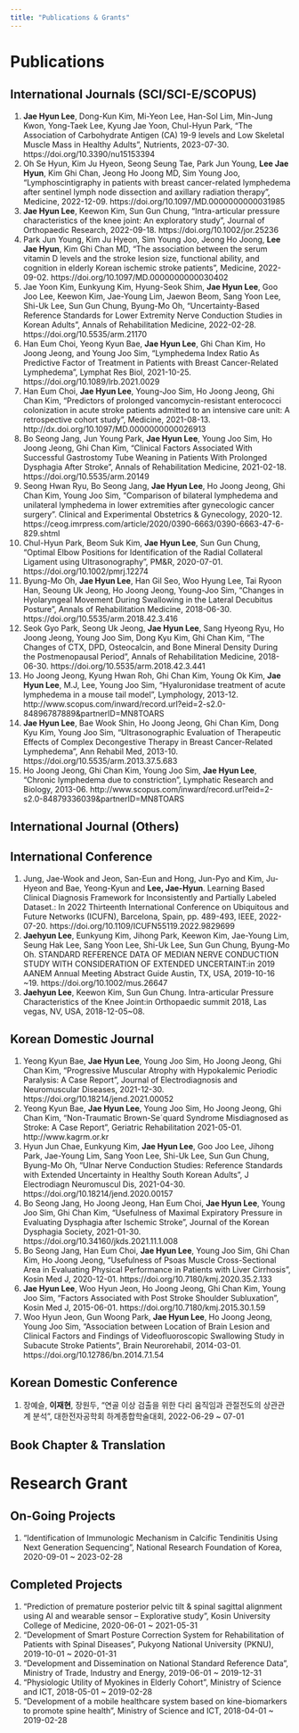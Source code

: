 ```yaml
---
title: "Publications & Grants"
---
```


# Publications

## International Journals (SCI/SCI-E/SCOPUS)

1.  **Jae Hyun Lee**, Dong-Kun Kim, Mi-Yeon Lee, Han-Sol Lim, Min-Jung Kwon, Yong-Taek Lee, Kyung Jae Yoon, Chul-Hyun Park, "The Association of Carbohydrate Antigen (CA) 19-9 levels and Low Skeletal Muscle Mass in Healthy Adults", Nutrients, 2023-07-30. https://doi.org/10.3390/nu15153394
2.  Oh Se Hyun, Kim Ju Hyeon, Seong Seung Tae, Park Jun Young, **Lee Jae Hyun**, Kim Ghi Chan, Jeong Ho Joong MD, Sim Young Joo, "Lymphoscintigraphy in patients with breast cancer-related lymphedema after sentinel lymph node dissection and axillary radiation therapy", Medicine, 2022-12-09. https://doi.org/10.1097/MD.0000000000031985
3.  **Jae Hyun Lee**, Keewon Kim, Sun Gun Chung, "Intra-articular pressure characteristics of the knee joint: An exploratory study", Journal of Orthopaedic Research, 2022-09-18. https://doi.org/10.1002/jor.25236
4.  Park Jun Young, Kim Ju Hyeon, Sim Young Joo, Jeong Ho Joong, **Lee Jae Hyun**, Kim Ghi Chan MD, "The association between the serum vitamin D levels and the stroke lesion size, functional ability, and cognition in elderly Korean ischemic stroke patients", Medicine, 2022-09-02. https://doi.org/10.1097/MD.0000000000030402
5.  Jae Yoon Kim, Eunkyung Kim, Hyung-Seok Shim, **Jae Hyun Lee**, Goo Joo Lee, Keewon Kim, Jae-Young Lim, Jaewon Beom, Sang Yoon Lee, Shi-Uk Lee, Sun Gun Chung, Byung-Mo Oh, "Uncertainty-Based Reference Standards for Lower Extremity Nerve Conduction Studies in Korean Adults", Annals of Rehabilitation Medicine, 2022-02-28. https://doi.org/10.5535/arm.21170
6.  Han Eum Choi, Yeong Kyun Bae, **Jae Hyun Lee**, Ghi Chan Kim, Ho Joong Jeong, and Young Joo Sim, "Lymphedema Index Ratio As Predictive Factor of Treatment in Patients with Breast Cancer-Related Lymphedema", Lymphat Res Biol, 2021-10-25. https://doi.org/10.1089/lrb.2021.0029
7.  Han Eum Choi, **Jae Hyun Lee**, Young-Joo Sim, Ho Joong Jeong, Ghi Chan Kim, "Predictors of prolonged vancomycin-resistant enterococci colonization in acute stroke patients admitted to an intensive care unit: A retrospective cohort study", Medicine, 2021-08-13. http://dx.doi.org/10.1097/MD.0000000000026913
8.  Bo Seong Jang, Jun Young Park, **Jae Hyun Lee**, Young Joo Sim, Ho Joong Jeong, Ghi Chan Kim, "Clinical Factors Associated With Successful Gastrostomy Tube Weaning in Patients With Prolonged Dysphagia After Stroke", Annals of Rehabilitation Medicine, 2021-02-18. https://doi.org/10.5535/arm.20149
9.  Seong Hwan Ryu, Bo Seong Jang, **Jae Hyun Lee**, Ho Joong Jeong, Ghi Chan Kim, Young Joo Sim, "Comparison of bilateral lymphedema and unilateral lymphedema in lower extremities after gynecologic cancer surgery". Clinical and Experimental Obstetrics & Gynecology, 2020-12. https://ceog.imrpress.com/article/2020/0390-6663/0390-6663-47-6-829.shtml
10. Chul-Hyun Park, Beom Suk Kim, **Jae Hyun Lee**, Sun Gun Chung, "Optimal Elbow Positions for Identification of the Radial Collateral Ligament using Ultrasonography", PM&R, 2020-07-01. https://doi.org/10.1002/pmrj.12274
11. Byung-Mo Oh, **Jae Hyun Lee**, Han Gil Seo, Woo Hyung Lee, Tai Ryoon Han, Seoung Uk Jeong, Ho Joong Jeong, Young-Joo Sim, "Changes in Hyolaryngeal Movement During Swallowing in the Lateral Decubitus Posture", Annals of Rehabilitation Medicine, 2018-06-30. https://doi.org/10.5535/arm.2018.42.3.416
12. Seok Gyo Park, Seong Uk Jeong, **Jae Hyun Lee**, Sang Hyeong Ryu, Ho Joong Jeong, Young Joo Sim, Dong Kyu Kim, Ghi Chan Kim, "The Changes of CTX, DPD, Osteocalcin, and Bone Mineral Density During the Postmenopausal Period", Annals of Rehabilitation Medicine, 2018-06-30. https://doi.org/10.5535/arm.2018.42.3.441
13. Ho Joong Jeong, Kyung Hwan Roh, Ghi Chan Kim, Young Ok Kim, **Jae Hyun Lee**, M.J, Lee, Young Joo Sim, "Hyaluronidase treatment of acute lymphedema in a mouse tail model", Lymphology, 2013-12. http://www.scopus.com/inward/record.url?eid=2-s2.0-84896787889&partnerID=MN8TOARS
14. **Jae Hyun Lee**, Bae Wook Shin, Ho Joong Jeong, Ghi Chan Kim, Dong Kyu Kim, Young Joo Sim, "Ultrasonographic Evaluation of Therapeutic Effects of Complex Decongestive Therapy in Breast Cancer-Related Lymphedema", Ann Rehabil Med, 2013-10. https://doi.org/10.5535/arm.2013.37.5.683
15. Ho Joong Jeong, Ghi Chan Kim, Young Joo Sim, **Jae Hyun Lee**, "Chronic lymphedema due to constriction", Lymphatic Research and Biology, 2013-06. http://www.scopus.com/inward/record.url?eid=2-s2.0-84879336039&partnerID=MN8TOARS

## International Journal (Others)

## International Conference

1.  Jung, Jae-Wook and Jeon, San-Eun and Hong, Jun-Pyo and Kim, Ju-Hyeon and Bae, Yeong-Kyun and **Lee, Jae-Hyun**. Learning Based Clinical Diagnosis Framework for Inconsistently and Partially Labeled Dataset.: In 2022 Thirteenth International Conference on Ubiquitous and Future Networks (ICUFN), Barcelona, Spain, pp. 489-493, IEEE, 2022-07-20. https://doi.org/10.1109/ICUFN55119.2022.9829699
2.  **Jaehyun Lee**, Eunkyung Kim, Jihong Park, Keewon Kim, Jae-Young Lim, Seung Hak Lee, Sang Yoon Lee, Shi-Uk Lee, Sun Gun Chung, Byung-Mo Oh. STANDARD REFERENCE DATA OF MEDIAN NERVE CONDUCTION STUDY WITH CONSIDERATION OF EXTENDED UNCERTAINT:in 2019 AANEM Annual Meeting Abstract Guide Austin, TX, USA, 2019-10-16 \~19. https://doi.org/10.1002/mus.26647
3.  **Jaehyun Lee**, Keewon Kim, Sun Gun Chung. Intra-articular Pressure Characteristics of the Knee Joint:in Orthopaedic summit 2018, Las vegas, NV, USA, 2018-12-05\~08.

## Korean Domestic Journal

1.  Yeong Kyun Bae, **Jae Hyun Lee**, Young Joo Sim, Ho Joong Jeong, Ghi Chan Kim, "Progressive Muscular Atrophy with Hypokalemic Periodic Paralysis: A Case Report", Journal of Electrodiagnosis and Neuromuscular Diseases, 2021-12-30. https://doi.org/10.18214/jend.2021.00052
2.  Yeong Kyun Bae, **Jae Hyun Lee**, Young Joo Sim, Ho Joong Jeong, Ghi Chan Kim, "Non-Traumatic Brown-Se´quard Syndrome Misdiagnosed as Stroke: A Case Report", Geriatric Rehabilitation 2021-05-01. http://www.kagrm.or.kr
3.  Hyun Jun Chae, Eunkyung Kim, **Jae Hyun Lee**, Goo Joo Lee, Jihong Park, Jae-Young Lim, Sang Yoon Lee, Shi-Uk Lee, Sun Gun Chung, Byung-Mo Oh, "Ulnar Nerve Conduction Studies: Reference Standards with Extended Uncertainty in Healthy South Korean Adults", J Electrodiagn Neuromuscul Dis, 2021-04-30. https://doi.org/10.18214/jend.2020.00157
4.  Bo Seong Jang, Ho Joong Jeong, Han Eum Choi, **Jae Hyun Lee**, Young Joo Sim, Ghi Chan Kim, "Usefulness of Maximal Expiratory Pressure in Evaluating Dysphagia after Ischemic Stroke", Journal of the Korean Dysphagia Society, 2021-01-30. https://doi.org/10.34160/jkds.2021.11.1.008
5.  Bo Seong Jang, Han Eum Choi, **Jae Hyun Lee**, Young Joo Sim, Ghi Chan Kim, Ho Joong Jeong, "Usefulness of Psoas Muscle Cross-Sectional Area in Evaluating Physical Performance in Patients with Liver Cirrhosis", Kosin Med J, 2020-12-01. https://doi.org/10.7180/kmj.2020.35.2.133
6.  **Jae Hyun Lee**, Woo Hyun Jeon, Ho Joong Jeong, Ghi Chan Kim, Young Joo Sim, "Factors Associated with Post Stroke Shoulder Subluxation", Kosin Med J, 2015-06-01. https://doi.org/10.7180/kmj.2015.30.1.59
7.  Woo Hyun Jeon, Gun Woong Park, **Jae Hyun Lee**, Ho Joong Jeong, Young Joo Sim, "Association between Location of Brain Lesion and Clinical Factors and Findings of Videofluoroscopic Swallowing Study in Subacute Stroke Patients", Brain Neurorehabil, 2014-03-01. https://doi.org/10.12786/bn.2014.7.1.54

## Korean Domestic Conference

1.  장예슬, **이재현**, 장원두, "연골 이상 검출을 위한 다리 움직임과 관절전도의 상관관계 분석", 대한전자공학회 하계종합학술대회, 2022-06-29 \~ 07-01

## Book Chapter & Translation

# Research Grant

## On-Going Projects

1.  "Identification of Immunologic Mechanism in Calcific Tendinitis Using Next Generation Sequencing", National Research Foundation of Korea, 2020-09-01 \~ 2023-02-28

## Completed Projects

1.  "Prediction of premature posterior pelvic tilt & spinal sagittal alignment using AI and wearable sensor -- Explorative study", Kosin University College of Medicine, 2020-06-01 \~ 2021-05-31
2.  "Development of Smart Posture Correction System for Rehabilitation of Patients with Spinal Diseases", Pukyong National University (PKNU), 2019-10-01 \~ 2020-01-31
3.  "Development and Dissemination on National Standard Reference Data", Ministry of Trade, Industry and Energy, 2019-06-01 \~ 2019-12-31
4.  "Physiologic Utility of Myokines in Elderly Cohort", Ministry of Science and ICT, 2018-05-01 \~ 2019-02-28
5.  "Development of a mobile healthcare system based on kine-biomarkers to promote spine health", Ministry of Science and ICT, 2018-04-01 \~ 2019-02-28
